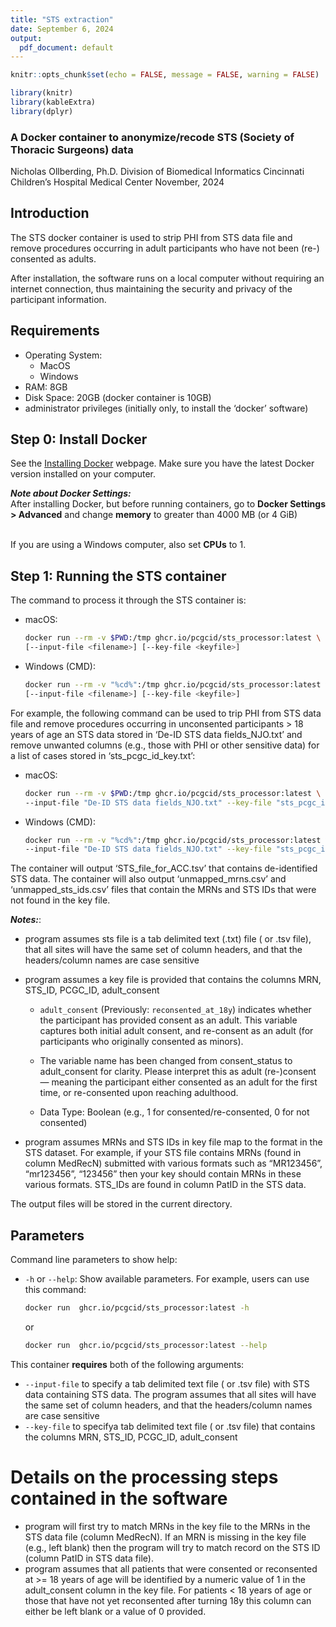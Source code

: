 ```yaml
---
title: "STS extraction"
date: September 6, 2024
output:
  pdf_document: default
---
```


```r
knitr::opts_chunk$set(echo = FALSE, message = FALSE, warning = FALSE)
```

```r
library(knitr)
library(kableExtra)
library(dplyr)
```


### A Docker container to anonymize/recode STS (Society of Thoracic Surgeons) data

Nicholas Ollberding, Ph.D.
Division of Biomedical Informatics
Cincinnati Children's Hospital Medical Center
November, 2024


## Introduction
The STS docker container is used to strip PHI from STS data file and remove procedures occurring in adult participants who have not been (re-) consented as adults.

After installation, the software runs on a local computer without requiring an internet connection, thus maintaining the security and privacy of the participant information. 

## Requirements
* Operating System:
    + MacOS
    + Windows
* RAM: 8GB
* Disk Space: 20GB (docker container is 10GB)
* administrator privileges (initially only, to install the 'docker' software)

## Step 0: Install Docker

See the [Installing Docker](https://degauss.org/using_degauss.html#Installing_Docker) webpage.
Make sure you have the latest Docker version installed on your computer.

**_Note about Docker Settings:_**  
After installing Docker, but before running containers, go to **Docker Settings > Advanced** and change **memory** to greater than 4000 MB (or 4 GiB) <br> 

\begin{center}
\includegraphics[width=0.75\textwidth]{../figs/docker_settings_memory.png}
\end{center}

<!-- <center> ![](../figs/docker_settings_memory.PNG) </center> -->
<br> If you are using a Windows computer, also set **CPUs** to 1. <br>
<!-- <center> ![](../figs/docker_settings_cpu.png) </center> Click **Apply** and wait for Docker to restart. -->

## Step 1: Running the STS container

The command to process it through the STS container is:
 
  - macOS:
  
    ```sh
    docker run --rm -v $PWD:/tmp ghcr.io/pcgcid/sts_processor:latest \
    [--input-file <filename>] [--key-file <keyfile>]
    ```
  
  - Windows (CMD):
  
    ```sh
    docker run --rm -v "%cd%":/tmp ghcr.io/pcgcid/sts_processor:latest ^
    [--input-file <filename>] [--key-file <keyfile>]
    ```
    
For example, the following command can be used to trip PHI from STS data file and remove procedures occurring in unconsented participants > 18 years of age an STS data stored in 'De-ID STS data fields_NJO.txt' and remove unwanted columns (e.g., those with PHI or other sensitive data) for a list of cases stored in 'sts_pcgc_id_key.txt':
  
  - macOS:
  
    ```sh
    docker run --rm -v $PWD:/tmp ghcr.io/pcgcid/sts_processor:latest \
    --input-file "De-ID STS data fields_NJO.txt" --key-file "sts_pcgc_id_key.txt"
    ```
    
  
  - Windows (CMD):
  
    ```sh
    docker run --rm -v "%cd%":/tmp ghcr.io/pcgcid/sts_processor:latest ^
    --input-file "De-ID STS data fields_NJO.txt" --key-file "sts_pcgc_id_key.txt"
    ```

The container will output 'STS_file_for_ACC.tsv' that contains de-identified STS data. The container will also output 'unmapped_mrns.csv' and 'unmapped_sts_ids.csv' files that contain the MRNs and STS IDs that were not found in the key file.

**_Notes:_**:

  - program assumes sts file is a tab delimited text (.txt) file ( or .tsv file), that all sites will have the same set of column headers, and that the headers/column names are case sensitive
  
  - program assumes a key file is provided that contains the columns MRN, STS_ID, PCGC_ID, adult_consent
  
    - `adult_consent` (Previously: `reconsented_at_18y`) indicates whether the participant has provided consent as an adult. This variable captures both initial adult consent, and
re-consent as an adult (for participants who originally consented as minors).
    
    - The variable name has been changed from consent_status to adult_consent for clarity. Please interpret this as adult (re-)consent — meaning the participant either consented as an adult for the first time, or re-consented upon reaching adulthood.

    - Data Type: Boolean (e.g., 1 for consented/re-consented, 0 for not consented)
        
  - program assumes MRNs and STS IDs in key file map to the format in the STS dataset. For example, if your STS file contains MRNs (found in column MedRecN) submitted with various formats such as "MR123456", "mr123456", "123456" then your key should contain MRNs in these various formats. STS_IDs are found in column PatID in the STS data.
        
The output files will be stored in the current directory. 


## Parameters

Command line parameters to show help:

- `-h` or `--help`: Show available parameters. For example, users can use this command:

  ```sh
  docker run  ghcr.io/pcgcid/sts_processor:latest -h
  ```
or 

  ```sh
  docker run  ghcr.io/pcgcid/sts_processor:latest --help
  ```

This container __requires__ both of the following arguments:

- `--input-file` to specify a tab delimited text file ( or .tsv file) with STS data containing STS data. The program assumes that all sites will have the same set of column headers, and that the headers/column names are case sensitive
- `--key-file` to specifya tab delimited text file ( or .tsv file) that contains the columns MRN, STS_ID, PCGC_ID, adult_consent


# Details on the processing steps contained in the software
- program will first try to match MRNs in the key file to the MRNs in the STS data file (column MedRecN). If an MRN is missing in the key file (e.g., left blank) then the program will try to match record on the STS ID (column PatID in STS data file).
- program assumes that all patients that were consented or reconsented at >= 18 years of age will be identified by a numeric value of 1 in the adult_consent column in the key file. For patients < 18 years of age or those that have not yet reconsented after turning 18y this column can either be left blank or a value of 0 provided. 